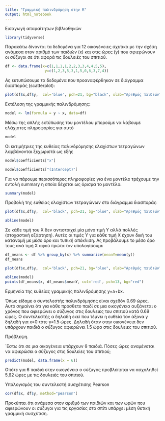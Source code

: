 ```yaml
---
title: "Γραμμική παλινδρόμηση στην R"
output: html_notebook
---
```



Εισαγωγή απαραίτητων βιβλιοθηκών

```r
library(tidyverse)
```

Παρακάτω δίνονται τα δεδομένα για 12 οικογένειες σχετικά με την σχέση ανάμεσα στον αριθμό των παιδιών (x) και στις ώρες (y) που αφιερώνουν οι σύζυγοι σε ότι αφορά τις δουλειές του σπιτιού.

```r

df <- data.frame(x=c(1,1,1,1,2,2,3,3,4,4,5,5),
                  y=c(1,2,3,5,3,1,5,0,6,3,7,4))

```

Ας εκτυπώσουμε τα δεδομένα που προαναφέρθηκαν σε διάγραμμα διασποράς (scatterplot):

```r
plot(df$x,df$y,  col='blue', pch=21, bg="black", xlab="Αριθμός παιδιών", ylab="Ώρες ανά εβδομάδα")
```
Εκτέλεση της γραμμικής παλινδρόμησης:

```r
model <- lm(formula = y ~ x, data=df)
```

Μέσω της απλής εκτύπωσης του μοντέλου μπορούμε να λάβουμε ελάχιστες πληροφορίες για αυτό
```r
model
```


Οι εκτιμήτριες της ευθείας παλινδρόμησης ελαχίστων τετραγώνων λαμβάνονται ξεχωριστά ως εξής

```r
model$coefficients["x"]

model$coefficients["(Intercept)"]


```

Για να πάρουμε περισσότερες πληροφορίες για ένα μοντέλο τρέχουμε την εντολή summary η οποία δέχεται ως όρισμα το μοντέλο.
```r
summary(model)
```

Προβολή της ευθείας ελαχίστων τετραγώνων στο διάγραμμα διασποράς:

```r

plot(df$x,df$y,  col='black', pch=21, bg="blue", xlab="Αριθμός παιδιών", ylab="Ώρες ανά εβδομάδα")

abline(model)
```

Σε κάθε τιμή του X δεν αντιστοιχεί μία μόνο τιμή Y αλλά πολλές (στοχαστική εξάρτηση).
Αυτές οι τιμές Υ για κάθε τιμή Χ έχουν δική του κατανομή με μέσο όρο και τυπική απόκλιση.
Ας προβάλουμε το μέσο όρο τους ανά τιμή Χ αφού πρώτα τον υπολογίσουμε

```r
df_means <- df %>% group_by(x) %>% summarize(meanY=mean(y))
df_means
```



```r


plot(df$x,df$y,  col='black', pch=21, bg="blue", xlab="Αριθμός παιδιών", ylab="Ώρες ανά εβδομάδα")

abline(model)
points(df_means$x, df_means$meanY, col='red', pch=13, bg="red")
```
Ερμηνεία της ευθείας γραμμικής παλινδρόμησης y=a+bx.

Όπως είδαμε ο συντελεστής παλινδρόμησης είναι σχεδόν 0.69 ώρες. Αυτό σημαίνει ότι για κάθε πρόσθετο παιδί σε μια οικογένεια αυξάνεται ο χρόνος που αφιερώνει ο σύζυγος στις δουλειες του σπιτιού κατά 0.69 ώρες.
Ο συντελεστής α δηλαδή εκεί που τέμνει η ευθεία τον άξονα y δηλαδή για x=0 τότε y=1.5 ώρες. Δηλαδή όταν στην οικογένεια δεν υπάρχουν παιδιά ο σύζυγος αφιερώνει 1.5 ώρα στις δουλειες του σπιτιού.


Πρόβλεψη.

´Εστω ότι σε μια οικογένεια υπάρχουν 6 παιδιά. Πόσες ώρες αναμένεται να αφιερώσει ο σύζυγος στις δουλείες του σπιτιού;
```r

predict(model, data.frame(x = 6))
```
Οπότε για 6 παιδιά στην οικογένεια ο σύζυγος προβλέπεται να ασχοληθεί 5,62 ώρες με τις δουλειές του σπιτιού.

Υπολογισμός του συντελεστή συσχέτισης Pearson

```r
cor(df$x, df$y, method="pearson")
```
Προκύπτει ότι ανάμεσα στον αριθμό των παιδιών και των ωρών που αφιερώνουν οι σύζυγοι για τις εργασίες στο σπίτι υπάρχει μέση θετική γραμμική συσχέτιση.
